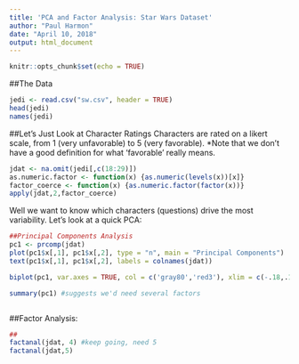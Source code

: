 ```yaml
---
title: 'PCA and Factor Analysis: Star Wars Dataset'
author: "Paul Harmon"
date: "April 10, 2018"
output: html_document
---
```


```r
knitr::opts_chunk$set(echo = TRUE)

```

##The Data

```r

jedi <- read.csv("sw.csv", header = TRUE)
head(jedi)
names(jedi)
```


##Let's Just Look at Character Ratings
Characters are rated on a likert scale, from 1 (very unfavorable) to 5 (very favorable).
*Note that we don't have a good definition for what 'favorable' really means. 

```r

jdat <- na.omit(jedi[,c(18:29)])
as.numeric.factor <- function(x) {as.numeric(levels(x))[x]}
factor_coerce <- function(x) {as.numeric.factor(factor(x))}
apply(jdat,2,factor_coerce)

```

Well we want to know which characters (questions) drive the most variability. Let's look at a quick PCA: 
```r

##Principal Components Analysis
pc1 <- prcomp(jdat)
plot(pc1$x[,1], pc1$x[,2], type = "n", main = "Principal Components")
text(pc1$x[,1], pc1$x[,2], labels = colnames(jdat))

biplot(pc1, var.axes = TRUE, col = c('gray80','red3'), xlim = c(-.18,.15))

summary(pc1) #suggests we'd need several factors



```


##Factor Analysis:

```r
##
factanal(jdat, 4) #keep going, need 5
factanal(jdat,5)



```

